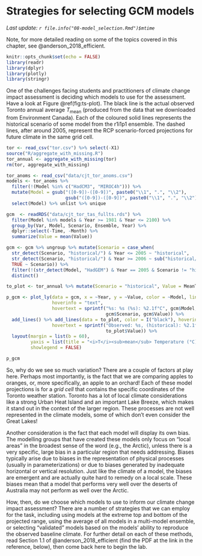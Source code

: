 # Strategies for selecting GCM models {#modelselection}

_Last update: `r file.info("08-model_selection.Rmd")$mtime`_

Note, for more detailed reading on some of the topics covered in this chapter, see @anderson_2018_efficient.

```r
knitr::opts_chunk$set(echo = FALSE)
library(readr)
library(dplyr)
library(plotly)
library(stringr)
```

One of the challenges facing students and practitioners of climate change impact assessment is deciding which models to use for the assessment. Have a look at Figure \@ref(fig:ts-plot). The black line is the actual observed Toronto annual average $T_{\textrm{mean}}$ (produced from the data that we downloaded from Environment Canada). Each of the coloured solid lines represents the historical scenario of some model from the r1i1p1 ensemble. The dashed lines, after around 2005, represent the RCP scenario-forced projections for future climate in the same grid cell. 

```r

tor <- read_csv("tor.csv") %>% select(-X1)
source("R/aggregate_with_missing.R")
tor_annual <- aggregate_with_missing(tor)
rm(tor, aggregate_with_missing)

tor_anoms <- read_csv("data/cjt_tor_anoms.csv")
models <- tor_anoms %>%
  filter(!(Model %in% c("HadCM3", "MIROC4h"))) %>%
  mutate(Model = gsub("([0-9])-([0-9])", paste0("\\1", ".", "\\2"),
                      gsub("([0-9])-([0-9])", paste0("\\1", ".", "\\2"), Model))) %>%
  select(Model) %>% unlist %>% unique

gcm  <- readRDS("data/cjt_tor_tas_fullts.rds") %>%
  filter(Model %in% models & Year >= 1981 & Year <= 2100) %>%
  group_by(Var, Model, Scenario, Ensemble, Year) %>%
  dplyr::select(-Time, -Month) %>%
  summarize(Value = mean(Value))

gcm <- gcm %>% ungroup %>% mutate(Scenario = case_when(
  str_detect(Scenario, "historical/") & Year <= 2005 ~ "historical",
  str_detect(Scenario, "historical/") & Year >= 2006 ~ sub("historical/", "", Scenario),
  TRUE ~ Scenario)) %>%
  filter(!(str_detect(Model, "HadGEM") & Year == 2005 & Scenario != "historical")) %>%
  distinct()

to_plot <- tor_annual %>% mutate(Scenario = "historical", Value = MeanTemp)

p_gcm <- plot_ly(data = gcm, x = ~Year, y = ~Value, color = ~Model, linetype = ~Scenario,
                 hoverinfo = "text",
                 hovertext = sprintf("%s: %s (%s): %2.1f°C", gcm$Model, gcm$Year,
                                     gcm$Scenario, gcm$Value)) %>%
  add_lines() %>% add_lines(data = to_plot, color = I("black"), hoverinfo = "text",
                 hovertext = sprintf("Observed: %s, (historical): %2.1f°C", to_plot$Year,
                                     to_plot$Value)) %>%
  layout(margin = list(b = 60),
         yaxis = list(title = "<i>T</i><sub>mean</sub> Temperature (°C)"), 
         showlegend = FALSE)

p_gcm
```

So, why do we see so much variation? There are a couple of factors at play here. Perhaps most importantly, is the fact that we are comparing apples to oranges, or, more specifically, an apple to an orchard! Each of these model projections is for a _grid cell_ that contains the specific coordinates of the Toronto weather station. Toronto has a lot of local climate considerations like a strong Urban Heat Island and an important Lake Breeze, which makes it stand out in the context of the larger region. These processes are not well represented in the climate models, some of which don't even consider the Great Lakes!

Another consideration is the fact that each model will display its own bias. The modelling groups that have created these models only focus on "local areas" in the broadest sense of the word (e.g., the Arctic), unless there is a very specific, large bias in a particular region that needs addressing. Biases typically arise due to biases in the representation of physical processes (usually in parameterizations) or due to biases generated by inadequate horizontal or vertical resolution. Just like the climate of a model, the biases are emergent and are actually quite hard to remedy on a local scale. These biases mean that a model that performs very well over the deserts of Australia may not perform as well over the Arctic. 

How, then, do we choose which models to use to inform our climate change impact assessment? There are a number of strategies that we can employ for the task, including using models at the extreme top and bottom of the projected range, using the average of all models in a multi-model ensemble, or selecting "validated" models based on the models' ability to reproduce the observed baseline climate. For further detail on each of these methods, read Section 1.1 of @anderson_2018_efficient (find the PDF at the link in the reference, below), then come back here to begin the lab.
